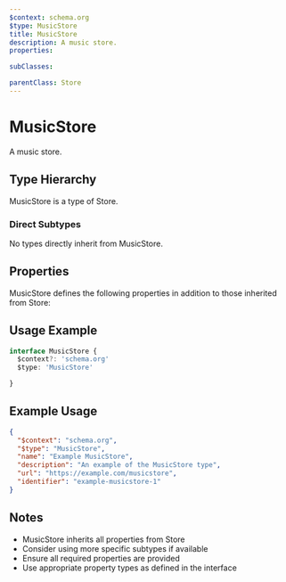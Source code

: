 ```yaml
---
$context: schema.org
$type: MusicStore
title: MusicStore
description: A music store.
properties:

subClasses:

parentClass: Store
---
```


# MusicStore

A music store.

## Type Hierarchy

MusicStore is a type of Store.

### Direct Subtypes

No types directly inherit from MusicStore.

## Properties

MusicStore defines the following properties in addition to those inherited from Store:



## Usage Example

```typescript
interface MusicStore {
  $context?: 'schema.org'
  $type: 'MusicStore'

}
```

## Example Usage

```json
{
  "$context": "schema.org",
  "$type": "MusicStore",
  "name": "Example MusicStore",
  "description": "An example of the MusicStore type",
  "url": "https://example.com/musicstore",
  "identifier": "example-musicstore-1"
}
```

## Notes

- MusicStore inherits all properties from Store
- Consider using more specific subtypes if available
- Ensure all required properties are provided
- Use appropriate property types as defined in the interface
